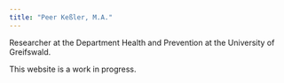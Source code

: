 ```yaml
---
title: "Peer Keßler, M.A."
---
```


Researcher at the Department Health and Prevention at the  University of Greifswald. 

This website is a work in progress. 
